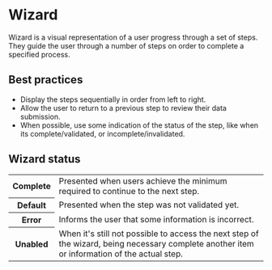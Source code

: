 # Wizard

Wizard is a visual representation of a user progress through a set of steps. They guide the user through a number of steps on order to complete a specified process. 

## Best practices

- Display the steps sequentially in order from left to right. 
- Allow the user to return to a previous step to review their data submission.
- When possible, use some indication of the status of the step, like when its complete/validated, or incomplete/invalidated.

## Wizard status

<table>
  <tr>
    <th width={160}>Complete</th>
    <td>Presented when users achieve the minimum required to continue to the next step.</td>
  </tr>
  <tr>
    <th>Default</th>
    <td>Presented when the step was not validated yet.</td>
  </tr>
  <tr>
    <th>Error</th>
    <td>Informs the user that some information is incorrect.</td>
  </tr>
  <tr>
    <th>Unabled</th>
    <td>When it's still not possible to access the next step of the wizard,  being necessary complete another item or information of the actual step.</td>
  </tr>
</table>

